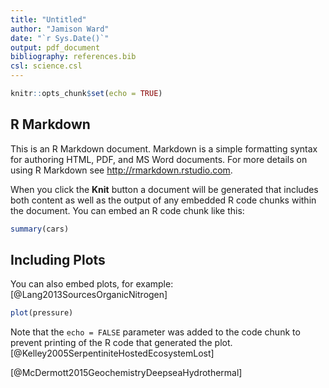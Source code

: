 ```yaml
---
title: "Untitled"
author: "Jamison Ward"
date: "`r Sys.Date()`"
output: pdf_document
bibliography: references.bib
csl: science.csl
---
```


```r
knitr::opts_chunk$set(echo = TRUE)
```

## R Markdown

This is an R Markdown document. Markdown is a simple formatting syntax for authoring HTML, PDF, and MS Word documents. For more details on using R Markdown see <http://rmarkdown.rstudio.com>.

When you click the **Knit** button a document will be generated that includes both content as well as the output of any embedded R code chunks within the document. You can embed an R code chunk like this:

```r
summary(cars)
```

## Including Plots

You can also embed plots, for example: [@Lang2013SourcesOrganicNitrogen]

```r
plot(pressure)
```

Note that the `echo = FALSE` parameter was added to the code chunk to prevent printing of the R code that generated the plot. [@Kelley2005SerpentiniteHostedEcosystemLost]

[@McDermott2015GeochemistryDeepseaHydrothermal]
